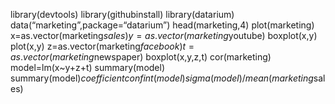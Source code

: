 library(devtools)
library(githubinstall)
library(datarium)
data("marketing",package="datarium")
head(marketing,4)
plot(marketing)
x=as.vector(marketing$sales)
y=as.vector(marketing$youtube)
boxplot(x,y)
plot(x,y)
z=as.vector(marketing$facebook)
t=as.vector(marketing$newspaper)
boxplot(x,y,z,t)
cor(marketing)
model=lm(x~y+z+t)
summary(model)
summary(model)$coefficient
confint(model)
sigma(model)/mean(marketing$sales)